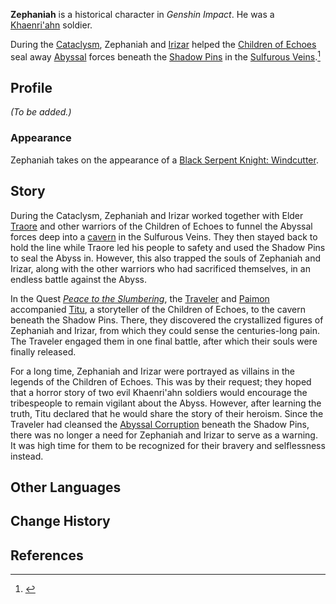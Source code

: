 {{Stub}}
{{Character Infobox
|type             = Mentioned
|image            = NPC Zephaniah.png
|realname         = <!-- Optional, if different from in-game name -->
|deceased         = Past
|region           = Khaenri'ah
|affiliation      = 
|title            = Warrior Who Cleaved the Dark Tide

|ancestry         = <!-- Clan/family -->
|father           = 
|mother           = 
|spouse           = 
|sibling          = 
|child            = 
|relative         = 

|voiceEN          = 
|voiceCN          = 
|voiceJP          = 
|voiceKR          = 
}}
'''Zephaniah''' is a historical character in ''Genshin Impact''. He was a [[Khaenri'ah]]n soldier.

During the [[Cataclysm]], Zephaniah and [[Irizar]] helped the [[Children of Echoes]] seal away [[Abyss]]al forces beneath the [[Shadow Pins]] in the [[Sulfurous Veins]].<ref name="PS">{{Ref/Quest|Peace to the Slumbering}}</ref>

==Profile==
<!-- Detailed story/lore information goes here. -->
''(To be added.)''

===Appearance===
Zephaniah takes on the appearance of a [[Black Serpent Knight: Windcutter]].

==Story==
During the Cataclysm, Zephaniah and Irizar worked together with Elder [[Traore]] and other warriors of the Children of Echoes to funnel the Abyssal forces deep into a [[Land of Myriad Megaliths|cavern]] in the Sulfurous Veins. They then stayed back to hold the line while Traore led his people to safety and used the Shadow Pins to seal the Abyss in. However, this also trapped the souls of Zephaniah and Irizar, along with the other warriors who had sacrificed themselves, in an endless battle against the Abyss.

In the Quest ''[[Peace to the Slumbering]]'', the [[Traveler]] and [[Paimon]] accompanied [[Titu]], a storyteller of the Children of Echoes, to the cavern beneath the Shadow Pins. There, they discovered the crystallized figures of Zephaniah and Irizar, from which they could sense the centuries-long pain. The Traveler engaged them in one final battle, after which their souls were finally released.

For a long time, Zephaniah and Irizar were portrayed as villains in the legends of the Children of Echoes. This was by their request; they hoped that a horror story of two evil Khaenri'ahn soldiers would encourage the tribespeople to remain vigilant about the Abyss. However, after learning the truth, Titu declared that he would share the story of their heroism. Since the Traveler had cleansed the [[Abyssal Corruption]] beneath the Shadow Pins, there was no longer a need for Zephaniah and Irizar to serve as a warning. It was high time for them to be recognized for their bravery and selflessness instead.

<!--
==Notes==
{{Reflist|note=1}}
-->
==Other Languages==
{{Other Languages|default_hidden=1
|en      = Zephaniah
|zhs     = 西弗安雅
|zhs_rm  = Xīfú'ānyǎ
|zht     = 西弗安雅
|zht_rm  = Xīfú'ānyǎ
|ja      = ゼファニヤ
|ko      = 스바니야
|es      = Sofonías
|fr      = Zephaniah
|ru      = Зефания
|th      = Zephaniah
|vi      = Zephaniah
|de      = Zephaniah
|id      = Zephaniah
|pt      = Sylvania
|tr      = Zephaniah
|it      = Zephaniah
}}

==Change History==
{{Change History|introduced=5.0}}

==References==
{{Reflist}}